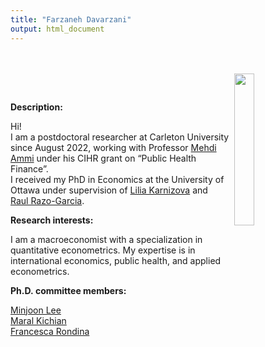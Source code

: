```yaml
---
title: "Farzaneh Davarzani"
output: html_document
---
```


<meta name="google-site-verification" content="x5eyYVNFwLHRoVrnUCKLfOzFzUeZpHuQ5j4B2VCUGrQ" />

<link rel="stylesheet" href="styles.css" type="text/css">
<br>
<br>
<img src="portrait.jpg" style="width:25%; margin-right: 20px" align="right">

<br>

<b>Description:</b> <br>


Hi!<br>
I am a postdoctoral researcher at Carleton University since August 2022, working with Professor [Mehdi Ammi](https://carleton.ca/sppa/mehdi-ammi-2/) under his CIHR grant on "Public Health Finance". <br>
I received my PhD in Economics at the University of Ottawa under supervision of [Lilia Karnizova](https://uniweb.uottawa.ca/?lang=fr#!/members/914) and <br> 
[Raul Razo-Garcia](https://sites.google.com/site/razogarciahomepage/). <br>


<b>Research interests:</b> <br>

I am a macroeconomist with a specialization in quantitative econometrics. My expertise is in international economics, public health, and applied econometrics.
<br>




<b>Ph.D. committee members:</b> <br>
<div style="text-align: justify">
[Minjoon Lee](https://sites.google.com/site/minjoonlee/) <br>
[Maral Kichian](https://uniweb.uottawa.ca/members/938/profile)<br>
[Francesca Rondina](https://sites.google.com/site/francescarondina/home)
</div>

